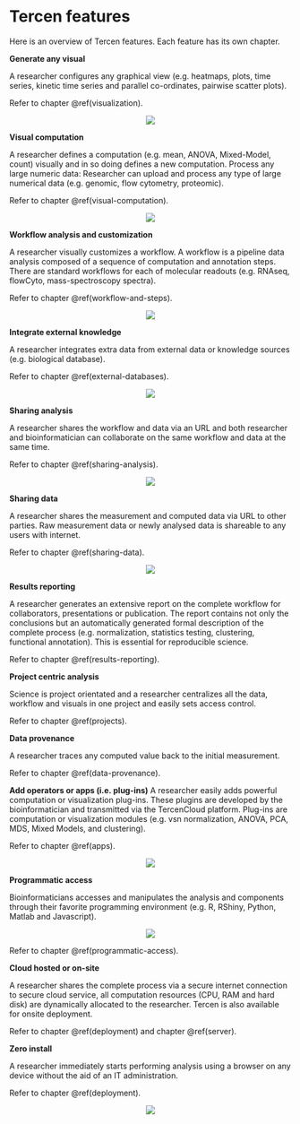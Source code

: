 # Tercen features
Here is an overview of Tercen features. Each feature has its own chapter.

__Generate any visual__

A researcher configures any graphical view (e.g. heatmaps, plots, time series, kinetic time series and parallel co-ordinates, pairwise scatter plots).

Refer to chapter \@ref(visualization).

<center>![](images/visual1.png)</center>

__Visual computation__

A researcher defines a computation (e.g. mean, ANOVA, Mixed-Model, count) visually and in so doing defines a new computation.
Process any large numeric data: Researcher can upload and process any type of large numerical data (e.g. genomic, flow cytometry, proteomic).

Refer to chapter \@ref(visual-computation).

<center>![](images/visual2.png)</center>

__Workflow analysis and customization__

A researcher visually customizes a workflow. A workflow is a pipeline data analysis composed of a sequence of computation and annotation steps. There are standard workflows for each of molecular readouts (e.g. RNAseq, flowCyto, mass-spectroscopy spectra).

Refer to chapter \@ref(workflow-and-steps).

<center>![](images/workflow.png)</center>

__Integrate external knowledge__

A researcher integrates extra data from external data or knowledge sources (e.g. biological database).

Refer to chapter \@ref(external-databases).

<center>![](images/database.png)</center>

__Sharing analysis__

A researcher shares the workflow and data via an URL and both researcher and bioinformatician can collaborate on the same workflow and data at the same time.

Refer to chapter \@ref(sharing-analysis).

<center>![](images/share.png)</center>

__Sharing data__

A researcher shares the measurement and computed data via URL to other parties. Raw measurement data or newly analysed data is shareable to any users with internet.

Refer to chapter \@ref(sharing-data).

<center>![](images/share.png)</center>


__Results reporting__

A researcher generates an extensive report on the complete workflow for collaborators, presentations or publication. The report contains not only the conclusions but an automatically generated formal description of the complete process (e.g. normalization, statistics testing, clustering, functional annotation). This is essential for reproducible science.

Refer to chapter \@ref(results-reporting).

__Project centric analysis__

Science is project orientated and a researcher centralizes all the data, workflow and visuals in one project and easily sets access control. 

Refer to chapter \@ref(projects).

__Data provenance__

A researcher traces any computed value back to the initial measurement.

Refer to chapter \@ref(data-provenance).

__Add operators or apps (i.e. plug-ins)__
A researcher easily adds powerful computation or visualization plug-ins. These plugins are developed by the bioinformatician and transmitted via the TercenCloud platform. Plug-ins are computation or visualization modules (e.g. vsn normalization, ANOVA, PCA, MDS, Mixed Models, and clustering).

Refer to chapter \@ref(apps).

<center>![](images/app.png)</center>

__Programmatic access__

Bioinformaticians accesses and manipulates the analysis and components through their favorite programming environment (e.g. R, RShiny, Python, Matlab and Javascript).

<center>![](images/API.png)</center>

Refer to chapter \@ref(programmatic-access).

__Cloud hosted or on-site__

A researcher shares the complete process via a secure internet connection to secure cloud service, all computation resources (CPU, RAM and hard disk) are dynamically allocated to the researcher. Tercen is also available for onsite deployment.

Refer to chapter \@ref(deployment) and chapter \@ref(server).


__Zero install__

A researcher immediately starts performing analysis using a browser on any device without the aid of an IT administration.

Refer to chapter \@ref(deployment).

<center>![](images/deploy.png)</center>
